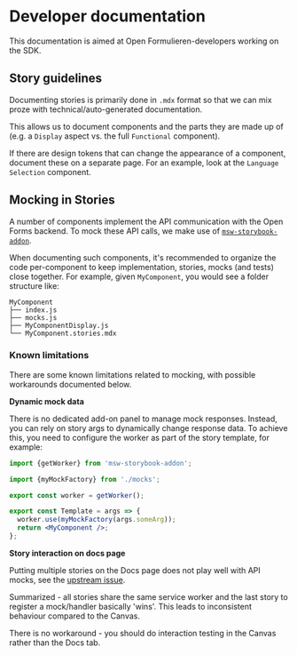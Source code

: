 
<Meta title="Developers/Documentation" />

# Developer documentation

This documentation is aimed at Open Formulieren-developers working on the SDK.

## Story guidelines

Documenting stories is primarily done in `.mdx` format so that we can mix proze with
technical/auto-generated documentation.

This allows us to document components and the parts they are made up of (e.g. a `Display` aspect vs.
the full `Functional` component).

If there are design tokens that can change the appearance of a component, document these on a
separate page. For an example, look at the `Language Selection` component.

## Mocking in Stories

A number of components implement the API communication with the Open Forms backend. To mock these
API calls, we make use of [`msw-storybook-addon`](https://github.com/mswjs/msw-storybook-addon).

When documenting such components, it's recommended to organize the code per-component to keep
implementation, stories, mocks (and tests) close together. For example, given `MyComponent`, you
would see a folder structure like:

```
MyComponent
├── index.js
├── mocks.js
├── MyComponentDisplay.js
└── MyComponent.stories.mdx
```

### Known limitations

There are some known limitations related to mocking, with possible workarounds documented below.

**Dynamic mock data**

There is no dedicated add-on panel to manage mock responses. Instead, you can rely on story args to
dynamically change response data. To achieve this, you need to configure the worker as part of the
story template, for example:

```jsx
import {getWorker} from 'msw-storybook-addon';

import {myMockFactory} from './mocks';

export const worker = getWorker();

export const Template = args => {
  worker.use(myMockFactory(args.someArg));
  return <MyComponent />;
};
```

**Story interaction on docs page**

Putting multiple stories on the Docs page does not play well with API mocks, see the
[upstream issue](https://github.com/mswjs/msw-storybook-addon/issues/83).

Summarized - all stories share the same service worker and the last story to register a mock/handler
basically 'wins'. This leads to inconsistent behaviour compared to the Canvas.

There is no workaround - you should do interaction testing in the Canvas rather than the Docs tab.
